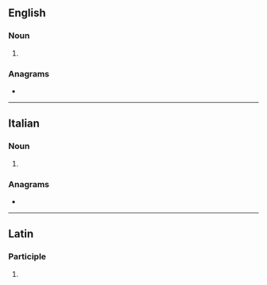 ==English==

===Noun===
{{head|en|noun form}}

# {{plural of|en|velatura}}

===Anagrams===
* {{anagrams|en|a=aeelrtuv|Revuelta}}

----

==Italian==

===Noun===
{{head|it|noun form|g=f}}

# {{plural of|it|velatura}}

===Anagrams===
* {{anagrams|it|a=aeelrtuv|levature}}

----

==Latin==

===Participle===
{{la-part-form|vēlātūre}}

# {{inflection of|la|vēlātūrus||voc|m|s}}